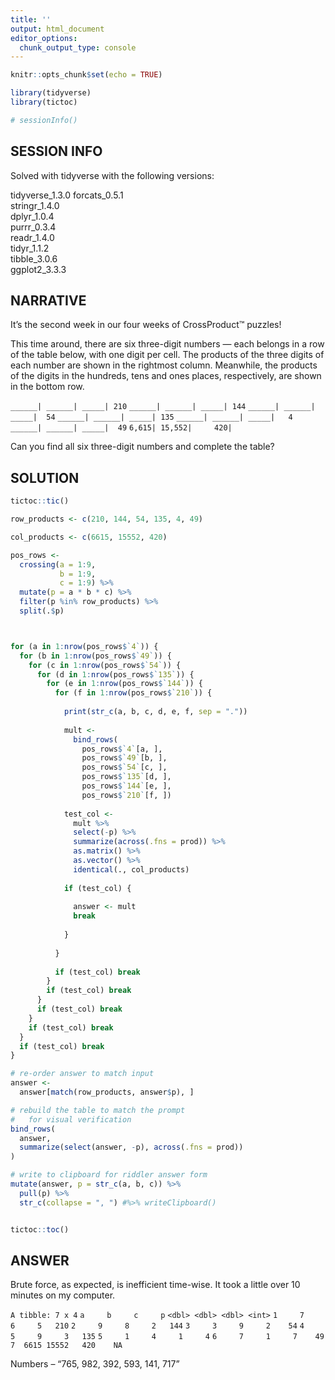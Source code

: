 ---
title: ''
output: html_document
editor_options: 
  chunk_output_type: console
---

```{r setup, include=FALSE}
knitr::opts_chunk$set(echo = TRUE)

library(tidyverse)
library(tictoc)

# sessionInfo()

```

## SESSION INFO

Solved with tidyverse with the following versions:

tidyverse_1.3.0
forcats_0.5.1   
stringr_1.4.0   
dplyr_1.0.4     
purrr_0.3.4    
readr_1.4.0     
tidyr_1.1.2     
tibble_3.0.6    
ggplot2_3.3.3  

## NARRATIVE

It’s the second week in our four weeks of CrossProduct™ puzzles!

This time around, there are six three-digit numbers — each belongs in a row of the table below, with one digit per cell. The products of the three digits of each number are shown in the rightmost column. Meanwhile, the products of the digits in the hundreds, tens and ones places, respectively, are shown in the bottom row.

`______| ______| _____| 210`
`______| ______| _____| 144`
`______| ______| _____|  54`
`______| ______| _____| 135`
`______| ______| _____|   4`
`______| ______| _____|  49`
` 6,615| 15,552|	 420|`


Can you find all six three-digit numbers and complete the table?

## SOLUTION


```{r}
tictoc::tic()

row_products <- c(210, 144, 54, 135, 4, 49)

col_products <- c(6615, 15552, 420)

pos_rows <- 
  crossing(a = 1:9, 
           b = 1:9, 
           c = 1:9) %>% 
  mutate(p = a * b * c) %>% 
  filter(p %in% row_products) %>% 
  split(.$p)



for (a in 1:nrow(pos_rows$`4`)) {
  for (b in 1:nrow(pos_rows$`49`)) {
    for (c in 1:nrow(pos_rows$`54`)) {
      for (d in 1:nrow(pos_rows$`135`)) {
        for (e in 1:nrow(pos_rows$`144`)) {
          for (f in 1:nrow(pos_rows$`210`)) {
            
            print(str_c(a, b, c, d, e, f, sep = "."))
            
            mult <- 
              bind_rows(
                pos_rows$`4`[a, ],
                pos_rows$`49`[b, ],
                pos_rows$`54`[c, ],
                pos_rows$`135`[d, ],
                pos_rows$`144`[e, ], 
                pos_rows$`210`[f, ]) 
            
            test_col <- 
              mult %>% 
              select(-p) %>% 
              summarize(across(.fns = prod)) %>%
              as.matrix() %>% 
              as.vector() %>% 
              identical(., col_products)
            
            if (test_col) {
              
              answer <- mult
              break
              
            }
            
          }
          
          if (test_col) break
        }
        if (test_col) break
      }
      if (test_col) break
    }
    if (test_col) break
  }
  if (test_col) break
}

# re-order answer to match input
answer <- 
  answer[match(row_products, answer$p), ]

# rebuild the table to match the prompt
#   for visual verification
bind_rows(
  answer, 
  summarize(select(answer, -p), across(.fns = prod))
)

# write to clipboard for riddler answer form
mutate(answer, p = str_c(a, b, c)) %>% 
  pull(p) %>% 
  str_c(collapse = ", ") #%>% writeClipboard()


tictoc::toc()
```

## ANSWER

Brute force, as expected, is inefficient time-wise. It took a little over 10 minutes on my computer.

`A tibble: 7 x 4`
`      a     b     c     p`
  `<dbl> <dbl> <dbl> <int>`
`1     7     6     5   210`
`2     9     8     2   144`
`3     3     9     2    54`
`4     5     9     3   135`
`5     1     4     1     4`
`6     7     1     7    49`
`7  6615 15552   420    NA`

Numbers -- "765, 982, 392, 593, 141, 717"
